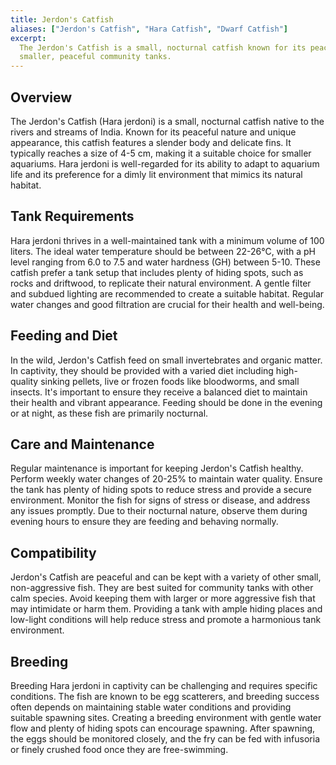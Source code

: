 ```yaml
---
title: Jerdon's Catfish
aliases: ["Jerdon's Catfish", "Hara Catfish", "Dwarf Catfish"]
excerpt:
  The Jerdon's Catfish is a small, nocturnal catfish known for its peaceful nature and distinctive appearance. Ideal for
  smaller, peaceful community tanks.
---
```


## Overview

The Jerdon's Catfish (Hara jerdoni) is a small, nocturnal catfish native to the rivers and streams of India. Known for
its peaceful nature and unique appearance, this catfish features a slender body and delicate fins. It typically reaches
a size of 4-5 cm, making it a suitable choice for smaller aquariums. Hara jerdoni is well-regarded for its ability to
adapt to aquarium life and its preference for a dimly lit environment that mimics its natural habitat.

## Tank Requirements

Hara jerdoni thrives in a well-maintained tank with a minimum volume of 100 liters. The ideal water temperature should
be between 22-26°C, with a pH level ranging from 6.0 to 7.5 and water hardness (GH) between 5-10. These catfish prefer a
tank setup that includes plenty of hiding spots, such as rocks and driftwood, to replicate their natural environment. A
gentle filter and subdued lighting are recommended to create a suitable habitat. Regular water changes and good
filtration are crucial for their health and well-being.

## Feeding and Diet

In the wild, Jerdon's Catfish feed on small invertebrates and organic matter. In captivity, they should be provided with
a varied diet including high-quality sinking pellets, live or frozen foods like bloodworms, and small insects. It's
important to ensure they receive a balanced diet to maintain their health and vibrant appearance. Feeding should be done
in the evening or at night, as these fish are primarily nocturnal.

## Care and Maintenance

Regular maintenance is important for keeping Jerdon's Catfish healthy. Perform weekly water changes of 20-25% to
maintain water quality. Ensure the tank has plenty of hiding spots to reduce stress and provide a secure environment.
Monitor the fish for signs of stress or disease, and address any issues promptly. Due to their nocturnal nature, observe
them during evening hours to ensure they are feeding and behaving normally.

## Compatibility

Jerdon's Catfish are peaceful and can be kept with a variety of other small, non-aggressive fish. They are best suited
for community tanks with other calm species. Avoid keeping them with larger or more aggressive fish that may intimidate
or harm them. Providing a tank with ample hiding places and low-light conditions will help reduce stress and promote a
harmonious tank environment.

## Breeding

Breeding Hara jerdoni in captivity can be challenging and requires specific conditions. The fish are known to be egg
scatterers, and breeding success often depends on maintaining stable water conditions and providing suitable spawning
sites. Creating a breeding environment with gentle water flow and plenty of hiding spots can encourage spawning. After
spawning, the eggs should be monitored closely, and the fry can be fed with infusoria or finely crushed food once they
are free-swimming.
